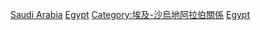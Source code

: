 [[Category:埃及邊界|Saudi Arabia]]
[[Category:沙烏地阿拉伯邊界|Egypt]]
[[Category:埃及-沙烏地阿拉伯關係|Category:埃及-沙烏地阿拉伯關係]]
[[Category:海上邊界|Egypt]]